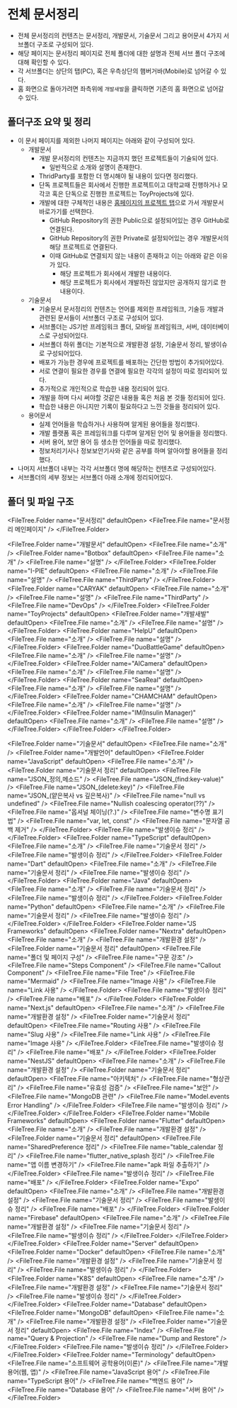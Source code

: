 
# 전체 문서정리

- 전체 문서정리의 컨텐츠는 문서정리, 개발문서, 기술문서 그리고 용어문서 4가지 서브폴더 구조로 구성되어 있다.
- 해당 페이지는 문서정리 페이지로 전체 폴더에 대한 설명과 전체 서브 폴더 구조에 대해 확인할 수 있다.
- 각 서브폴더는 상단의 탭(PC), 혹은 우측상단의 햄버거바(Mobile)로 넘어갈 수 있다.
- 홈 화면으로 돌아가려면 좌측위에 `개발새발`을 클릭하면 기존의 홈 화면으로 넘어갈 수 있다.

## 폴더구조 요약 및 정리

- 이 문서 페이지를 제외한 나머지 페이지는 아래와 같이 구성되어 있다.
  - 개발문서
    - 개발 문서정리의 컨텐츠는 지금까지 했던 프로젝트들이 기술되어 있다.
      - 일반적으로 소개와 설명이 존재한다.
    - ThridParty를 포함한 더 명시해야 될 내용이 있다면 정리했다.
    - 단독 프로젝트들은 회사에서 진행한 프로젝트이고 대학교때 진행하거나 모각코 혹은 단독으로 진행한 프로젝트는 ToyProjects에 있다.
    - 개발에 대한 구체적인 내용은 [홈페이지의 프로젝트 탭](/project)으로 가서 개발문서 바로가기를 선택한다.
      - GitHub Repository의 권한 Public으로 설정되어있는 경우 GitHub로 연결된다.
      - GitHub Repository의 권한 Private로 설정되어있는 경우 개발문서의 해당 프로젝트로 연결된다.
      - 이때 GitHub로 연결되지 않는 내용이 존재하고 이는 아래와 같은 이유가 있다.
        - 해당 프로젝트가 회사에서 개발한 내용이다.
        - 해당 프로젝트가 회사에서 개발하진 않았지만 공개하지 않기로 한 내용이다.
  - 기술문서
    - 기술문서 문서정리의 컨텐츠는 언어를 제외한 프레임워크, 기술등 개발과 관련된 문서들이 서브폴더 구조로 구성되어 있다.
    - 서브폴더는 JS기반 프레임워크 폴더, 모바일 프레임워크, 서버, 데이터베이스로 구성되어있다.
    - 서브폴더 하위 폴더는 기본적으로 개발환경 설정, 기술문서 정리, 발생이슈로 구성되어있다.
    - 배포가 가능한 경우에 프로젝트를 배포하는 간단한 방법이 추가되어있다.
    - 서로 연결이 필요한 경우를 연결에 필요한 각각의 설정이 따로 정리되어 있다.
    - 추가적으로 개인적으로 학습한 내용 정리되어 있다.
    - 개발을 하며 다시 써야할 것같은 내용들 혹은 처음 본 것들 정리되어 있다.
    - 학습한 내용은 아니지만 기록이 필요하다고 느낀 것들을 정리되어 있다.
  - 용어문서
    - 실제 언어들을 학습하거나 사용하며 알게된 용어들을 정리했다.
    - 개발 플랫폼 혹은 프레임워크를 다루며 알게된 언어 및 용어들을 정리했다.
    - 서버 용어, 보안 용어 등 생소한 언어들을 따로 정리했다.
    - 정보처리기사나 정보보안기사와 같은 공부를 하며 알아야할 용어들을 정리했다.
- 나머지 서브폴더 내부는 각각 서브폴더 명에 해당하는 컨텐츠로 구성되어있다.
- 서브폴더의 세부 정보는 서브폴더 아래 소개에 정리되어있다.

## 폴더 및 파일 구조

<FileTree.Folder name="문서정리" defaultOpen>
  <FileTree.File name="문서정리 메인페이지" />
</FileTree.Folder>

<FileTree.Folder name="개발문서" defaultOpen>
  <FileTree.File name="소개" />
  <FileTree.Folder name="Botbox" defaultOpen>
    <FileTree.File name="소개" />
    <FileTree.File name="설명" />
  </FileTree.Folder>
  <FileTree.Folder name="I-PIE" defaultOpen>
    <FileTree.File name="소개" />
    <FileTree.File name="설명" />
    <FileTree.File name="ThirdParty" />
  </FileTree.Folder>
  <FileTree.Folder name="CARYAK" defaultOpen>
    <FileTree.File name="소개" />
    <FileTree.File name="설명" />
    <FileTree.File name="ThirdParty" />
    <FileTree.File name="DevOps" />
  </FileTree.Folder>
  <FileTree.Folder name="ToyProjects" defaultOpen>
    <FileTree.Folder name="개발새발" defaultOpen>
      <FileTree.File name="소개" />
      <FileTree.File name="설명" />
    </FileTree.Folder>
    <FileTree.Folder name="HelpU" defaultOpen>
      <FileTree.File name="소개" />
      <FileTree.File name="설명" />
    </FileTree.Folder>
    <FileTree.Folder name="DuoBattleGame" defaultOpen>
      <FileTree.File name="소개" />
      <FileTree.File name="설명" />
    </FileTree.Folder>
    <FileTree.Folder name="AICamera" defaultOpen>
      <FileTree.File name="소개" />
      <FileTree.File name="설명" />
    </FileTree.Folder>
    <FileTree.Folder name="SeaReal" defaultOpen>
      <FileTree.File name="소개" />
      <FileTree.File name="설명" />
    </FileTree.Folder>
    <FileTree.Folder name="CHAMCHAM" defaultOpen>
      <FileTree.File name="소개" />
      <FileTree.File name="설명" />
    </FileTree.Folder>
    <FileTree.Folder name="IM(Insulin Manager)" defaultOpen>
      <FileTree.File name="소개" />
      <FileTree.File name="설명" />
    </FileTree.Folder>
  </FileTree.Folder>
</FileTree.Folder>

<FileTree.Folder name="기술문서" defaultOpen>
  <FileTree.File name="소개" />
  <FileTree.Folder name="개발언어" defaultOpen>
    <FileTree.Folder name="JavaScript" defaultOpen>
      <FileTree.File name="소개" />
      <FileTree.Folder name="기술문서 정리" defaultOpen>
        <FileTree.File name="JSON_정의,메소드" />
        <FileTree.File name="JSON_(find:key-value)" />
        <FileTree.File name="JSON_(delete:key)" />
        <FileTree.File name="JSON_(얕은복사 vs 깊은복사)" />
        <FileTree.File name="null vs undefined" />
        <FileTree.File name="Nullish coalescing operator(??)" />
        <FileTree.File name="옵셔널 체이닝(?.)" />
        <FileTree.File name="변수명 표기법" />
        <FileTree.File name="var, let, const" />
        <FileTree.File name="문자열 공백 제거" />
      </FileTree.Folder>
      <FileTree.File name="발생이슈 정리" />
    </FileTree.Folder>
    <FileTree.Folder name="TypeScript" defaultOpen>
      <FileTree.File name="소개" />
      <FileTree.File name="기술문서 정리" />
      <FileTree.File name="발생이슈 정리" />
    </FileTree.Folder>
    <FileTree.Folder name="Dart" defaultOpen>
      <FileTree.File name="소개" />
      <FileTree.File name="기술문서 정리" />
      <FileTree.File name="발생이슈 정리" />
    </FileTree.Folder>
    <FileTree.Folder name="Java" defaultOpen>
      <FileTree.File name="소개" />
      <FileTree.File name="기술문서 정리" />
      <FileTree.File name="발생이슈 정리" />
    </FileTree.Folder>
    <FileTree.Folder name="Python" defaultOpen>
      <FileTree.File name="소개" />
      <FileTree.File name="기술문서 정리" />
      <FileTree.File name="발생이슈 정리" />
    </FileTree.Folder>
  </FileTree.Folder>
  <FileTree.Folder name="JS Frameworks" defaultOpen>
    <FileTree.Folder name="Nextra" defaultOpen>
      <FileTree.File name="소개" />
      <FileTree.File name="개발환경 설정" />
      <FileTree.Folder name="기술문서 정리" defaultOpen>
        <FileTree.File name="폴더 및 페이지 구성" />
        <FileTree.File name="구문 강조" />
        <FileTree.File name="Steps Component" />
        <FileTree.File name="Callout Component" />
        <FileTree.File name="File Tree" />
        <FileTree.File name="Mermaid" />
        <FileTree.File name="Image 사용" />
        <FileTree.File name="Link 사용" />
      </FileTree.Folder>
      <FileTree.File name="발생이슈 정리" />
      <FileTree.File name="배포" />
    </FileTree.Folder>
    <FileTree.Folder name="Next.js" defaultOpen>
      <FileTree.File name="소개" />
      <FileTree.File name="개발환경 설정" />
      <FileTree.Folder name="기술문서 정리" defaultOpen>
        <FileTree.File name="Routing 사용" />
        <FileTree.File name="Slug 사용" />
        <FileTree.File name="Link 사용" />
        <FileTree.File name="Image 사용" />
      </FileTree.Folder>
      <FileTree.File name="발생이슈 정리" />
      <FileTree.File name="배포" />
    </FileTree.Folder>
    <FileTree.Folder name="NestJS" defaultOpen>
      <FileTree.File name="소개" />
      <FileTree.File name="개발환경 설정" />
      <FileTree.Folder name="기술문서 정리" defaultOpen>
        <FileTree.File name="아키텍처" />
        <FileTree.File name="형상관리" />
        <FileTree.File name="유효성 검증" />
        <FileTree.File name="보안" />
        <FileTree.File name="MongoDB 관련" />
        <FileTree.File name="Model.events Error Handling" />
      </FileTree.Folder>
      <FileTree.File name="발생이슈 정리" />
    </FileTree.Folder>
  </FileTree.Folder>
  <FileTree.Folder name="Mobile Frameworks" defaultOpen>
    <FileTree.Folder name="Flutter" defaultOpen>
      <FileTree.File name="소개" />
      <FileTree.File name="개발환경 설정" />
      <FileTree.Folder name="기술문서 정리" defaultOpen>
        <FileTree.File name="SharedPreference 정리" />
        <FileTree.File name="table_calendar 정리" />
        <FileTree.File name="flutter_native_splash 정리" />
        <FileTree.File name="앱 이름 변경하기" />
        <FileTree.File name="apk 파일 추출하기" />
      </FileTree.Folder>
      <FileTree.File name="발생이슈 정리" />
      <FileTree.File name="배포" />
    </FileTree.Folder>
    <FileTree.Folder name="Expo" defaultOpen>
      <FileTree.File name="소개" />
      <FileTree.File name="개발환경 설정" />
      <FileTree.File name="기술문서 정리" />
      <FileTree.File name="발생이슈 정리" />
      <FileTree.File name="배포" />
    </FileTree.Folder>
    <FileTree.Folder name="Firebase" defaultOpen>
      <FileTree.File name="소개" />
      <FileTree.File name="개발환경 설정" />
      <FileTree.File name="기술문서 정리" />
      <FileTree.File name="발생이슈 정리" />
    </FileTree.Folder>
  </FileTree.Folder>
</FileTree.Folder>
<FileTree.Folder name="Server" defaultOpen>
  <FileTree.Folder name="Docker" defaultOpen>
    <FileTree.File name="소개" />
    <FileTree.File name="개발환경 설정" />
    <FileTree.File name="기술문서 정리" />
    <FileTree.File name="발생이슈 정리" />
  </FileTree.Folder>
  <FileTree.Folder name="K8S" defaultOpen>
    <FileTree.File name="소개" />
    <FileTree.File name="개발환경 설정" />
    <FileTree.File name="기술문서 정리" />
    <FileTree.File name="발생이슈 정리" />
  </FileTree.Folder>
</FileTree.Folder>
<FileTree.Folder name="Database" defaultOpen>
  <FileTree.Folder name="MongoDB" defaultOpen>
    <FileTree.File name="소개" />
    <FileTree.File name="개발환경 설정" />
    <FileTree.Folder name="기술문서 정리" defaultOpen>
      <FileTree.File name="Index" />
      <FileTree.File name="Query & Projection" />
      <FileTree.File name="Dump and Restore" />
    </FileTree.Folder>
    <FileTree.File name="발생이슈 정리" />
  </FileTree.Folder>
</FileTree.Folder>
<FileTree.Folder name="Terminology" defaultOpen>
  <FileTree.File name="소프트웨어 공학용어(이론)" />
  <FileTree.File name="개발 용어(웹, 앱)" />
  <FileTree.File name="JavaScript 용어" />
  <FileTree.File name="TypeScript 용어" />
  <FileTree.File name="백엔드 용어" />
  <FileTree.File name="Database 용어" />
  <FileTree.File name="서버 용어" />
</FileTree.Folder>

